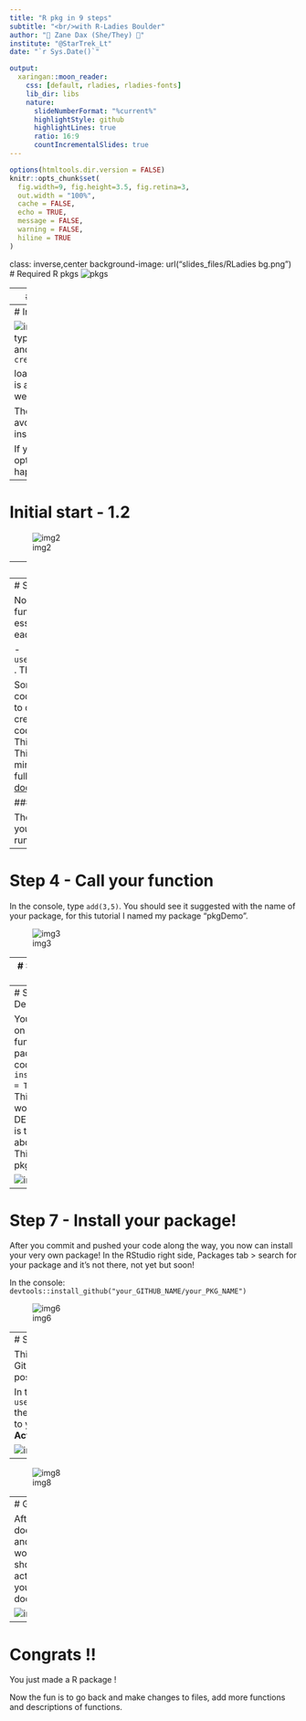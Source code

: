 ```yaml
---
title: "R pkg in 9 steps"
subtitle: "<br/>with R-Ladies Boulder"
author: "🌈 Zane Dax (She/They) 🌈"
institute: "@StarTrek_Lt"
date: "`r Sys.Date()`"

output:
  xaringan::moon_reader:
    css: [default, rladies, rladies-fonts]
    lib_dir: libs
    nature:
      slideNumberFormat: "%current%"
      highlightStyle: github
      highlightLines: true
      ratio: 16:9
      countIncrementalSlides: true
---
```


```r
options(htmltools.dir.version = FALSE)
knitr::opts_chunk$set(
  fig.width=9, fig.height=3.5, fig.retina=3,
  out.width = "100%",
  cache = FALSE,
  echo = TRUE,
  message = FALSE, 
  warning = FALSE,
  hiline = TRUE
)
```



class: inverse,center
background-image: url("slides_files/RLadies\ bg.png")
# Required R pkgs 
![pkgs](img/rpkgs.png)


---
# R pkg instructions

## Option 1 - GitHub 1st (recommended)

- copy the HTTPS url link
- RStudio File > New Project > Version Control 
- paste in the url
- in the console: `library(devtools)`
- in the console: `create_package(path=".")`


## Option 2 - GitHub 2nd

- build pkg BEFORE **GitHub**
- top right tab in RStudio **Project (none)** > New Project
- New Directory > R Package > give package a name







---
# Initial start - 1.1

![img1](img/img1.png)
In the console you type in `library(devtools)` and `create_package(path='.')`

loading the `library(here)` is a very good idea as well.

The path is set to `'.'` to avoid building a package inside a folder.

If you select either "no" options, nothing will happen.


---
# Initial start - 1.2
![img2](img/img2.1.png)



---
# Step 2

RStudio opens a new window session, this is where you need to
type in the console:

```
library(devtools)
library(testthat)
library(usethis)
```

After loading the libraries do an initial check
`devtools::check()`

You will likely see a **warning** (in green) about the LICENSE of your package. If you wish to deal with this now instead of later
run: `use_mit_license()` in the console.


If your package will be using the magrittr %>%, you can load it now using `use_pipe()` and then `document()`. The `use_pipe()` creates a .R file inside the R folder and `document()` creates a NAMESPACE object.




---
# Step 3 - Functions!

Now is the time to start building functions for your package.
The essential code you need for each function is: 

- `use_r("NAME_OF_YOUR_FUNCTION")` . This opens up a .R file

Some tutorials add **Roxygen** code later into this .R file, I like to do it at the same time as creating your function. Roxygen code starts with # + back tick. This example is `use_r("add")`. This slide shows only bare minimum for roxygen code, for full details read [roxygen documentation](https://roxygen2.r-lib.org/articles/roxygen2.html)

### inside the .R file
```
#'@title Add two vectors
#'@description
#'This function ...
.
.
.
add <- function(x, y){
  x + y
}
```

Then run `document()` and after you do this for each function, run 
`load_all()`



---
# Step 4 - Call your function

In the console, type `add(3,5)`. You should see it suggested with the name
of your package, for this tutorial I named my package "pkgDemo".

![img3](img/img3.png)



---
# Step 5 - Test it/ Test that

In the console type `use_testthat()` and 
then `use_test('add')` etc. for all of your functions you made.
This creates a unit test for the function. Since we dealt with the LICENSE warning earlier we see all 3 green checkmarks.

The test will create a Test folder and will open a test file. This is where you do all your **unit testing** for you function(s) against all use cases. After you do unit tests, run `check()` in the console.

![img5](img/img5.png)



---
# Step 6 - Vignettes & Description

You can have vignettes on how to use your functions in your package, by running the code `install(build_vignettes = TRUE)` in the
console. This step is when you would want to edit the DESCRIPTION file, which is the basic information about your package. This is from my mathR pkg description file.

![img5.5](img/img5.5.png)



---
# Step 7 - Install your package!

After you commit and pushed your code along the way, 
you now can install your very own package! In the RStudio right side, Packages tab > search for your package
and it's not there, not yet but soon!

In the console: 
`devtools::install_github("your_GITHUB_NAME/your_PKG_NAME")`

![img6](img/img6.png)


---
# Step 8 - GitHub pages

This step is all about automating your GitHub pages webpage and having it posted in the README file. 

In the console: `usethis::use_pkgdown_github_pages()` then commit and push your changes to your GitHub. Then go to the **Actions** section.

![img7](img/img7.png)


---

![img8](img/img8.png)


---
# GitHub pages

After `pkgdown` does the magic and finished it work, you should
see a active link to your package documentation.

![img9](img/img9.png)



---
# Congrats !!

You just made a R package !

Now the fun is to go back and make changes to files, add more
functions and descriptions of functions.






